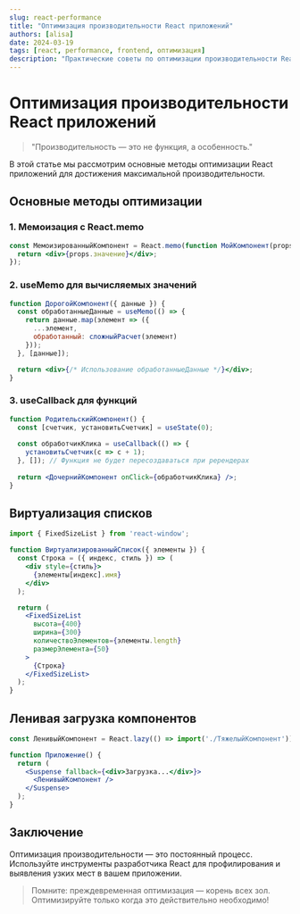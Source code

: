 ```yaml
---
slug: react-performance
title: "Оптимизация производительности React приложений"
authors: [alisa]
date: 2024-03-19
tags: [react, performance, frontend, оптимизация]
description: "Практические советы по оптимизации производительности React приложений."
---
```


# Оптимизация производительности React приложений

> "Производительность — это не функция, а особенность."

В этой статье мы рассмотрим основные методы оптимизации React приложений для достижения максимальной производительности.

<!-- truncate -->

## Основные методы оптимизации

### 1. Мемоизация с React.memo

```jsx
const МемоизированныйКомпонент = React.memo(function МойКомпонент(props) {
  return <div>{props.значение}</div>;
});
```

### 2. useMemo для вычисляемых значений

```jsx
function ДорогойКомпонент({ данные }) {
  const обработанныеДанные = useMemo(() => {
    return данные.map(элемент => ({
      ...элемент,
      обработанный: сложныйРасчет(элемент)
    }));
  }, [данные]);

  return <div>{/* Использование обработанныеДанные */}</div>;
}
```

### 3. useCallback для функций

```jsx
function РодительскийКомпонент() {
  const [счетчик, установитьСчетчик] = useState(0);
  
  const обработчикКлика = useCallback(() => {
    установитьСчетчик(с => с + 1);
  }, []); // Функция не будет пересоздаваться при ререндерах
  
  return <ДочернийКомпонент onClick={обработчикКлика} />;
}
```

## Виртуализация списков

```jsx
import { FixedSizeList } from 'react-window';

function ВиртуализированныйСписок({ элементы }) {
  const Строка = ({ индекс, стиль }) => (
    <div style={стиль}>
      {элементы[индекс].имя}
    </div>
  );

  return (
    <FixedSizeList
      высота={400}
      ширина={300}
      количествоЭлементов={элементы.length}
      размерЭлемента={50}
    >
      {Строка}
    </FixedSizeList>
  );
}
```

## Ленивая загрузка компонентов

```jsx
const ЛенивыйКомпонент = React.lazy(() => import('./ТяжелыйКомпонент'));

function Приложение() {
  return (
    <Suspense fallback={<div>Загрузка...</div>}>
      <ЛенивыйКомпонент />
    </Suspense>
  );
}
```

## Заключение

Оптимизация производительности — это постоянный процесс. Используйте инструменты разработчика React для профилирования и выявления узких мест в вашем приложении.

> Помните: преждевременная оптимизация — корень всех зол. Оптимизируйте только когда это действительно необходимо! 